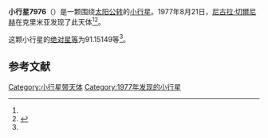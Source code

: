 {{Infobox planet
| bgcolour = #FFFFC0
| name = 7976 Pinigin
| symbol = 
| image = 
| caption = 
| discovery = yes
| discovery_ref = 
| discoverer = [[尼古拉·切爾尼赫|尼古拉·切爾尼赫]]
| discovery_site = [[克里米亚|克里米亚]] 
| discovered = 1977年8月21日
| designations = yes
| mp_name = 
| named_after = 
| alt_names = 1977 QT2/ 1992 AK3
| mp_category = [[主带小行星|主带小行星]]
| orbit_ref = <ref name="a">[http://ssd.jpl.nasa.gov/sbdb.cgi?sstr=7976 7976 Pinigin] {{Wayback|url=http://ssd.jpl.nasa.gov/sbdb.cgi?sstr=7976 |date=20210811023512 }}，小行星數據庫瀏覽器（JPL Small-Body Database Browser）－[[美国国家航空航天局|美国国家航空航天局]]喷气推进实验室</ref>
| epoch = 2456400.5 (2013年4月18日更新)
| aphelion = {{convert|2.4418199|AU|km|3|abbr=on|lk=out}}
| perihelion = {{convert|2.0100471|AU|km|3|abbr=on}}
| semimajor = {{convert|2.2259335|AU|km|3|abbr=on}}
| eccentricity = 0.0969869
| period = 1213.016476 [[日|日]]<br />3.32[[儒略年|儒略年]]
| avg_speed = 
| inclination = 2.20374
| asc_node = 306.91284
| mean_anomaly = 
| arg_peri = 91.15149
| satellites = 
| physical_characteristics = yes
| dimensions = 
| mass = 
| density = 
| surface_grav = 
| escape_velocity = 
| sidereal_day = 
| axial_tilt = 
| pole_ecliptic_lat = 
| pole_ecliptic_lon = 
| albedo = 
| temperatures= 
| temp_name1 = 
| mean_temp_1 = 
| max_temp_1 = 
| temp_name2 = 
| max_temp_2 = 
| spectral_type = 
| abs_magnitude = 91.15149
}}

'''小行星7976'''（{{lang-en|7976 Pinigin}}）是一颗围绕[[太阳|太阳]][[公转|公转]]的[[小行星|小行星]]。1977年8月21日，[[尼古拉·切爾尼赫|尼古拉·切爾尼赫]]在克里米亚发现了此天体<ref name="a" /><ref>{{cite news|title=小行星列表|url=http://cfa-www.harvard.edu/iau/lists/NumberedMPs.txt|accessdate=2013-07-08|newspaper=哈佛大学|archive-date=2008-05-17|archive-url=https://web.archive.org/web/20080517010638/http://cfa-www.harvard.edu/iau/lists/NumberedMPs.txt|dead-url=no}}</ref>。

这颗小行星的[[绝对星等|绝对星等]]为91.15149等<ref name="a" />。

==参考文献==
{{reflist}}
{{Minor Planet Number|[[小行星7975|小行星7975]]|[[小行星7977|小行星7977]]}}

{{小天体}}

[[Category:小行星带天体|Category:小行星带天体]]
[[Category:1977年发现的小行星|Category:1977年发现的小行星]]

{{asteroid-stub}}